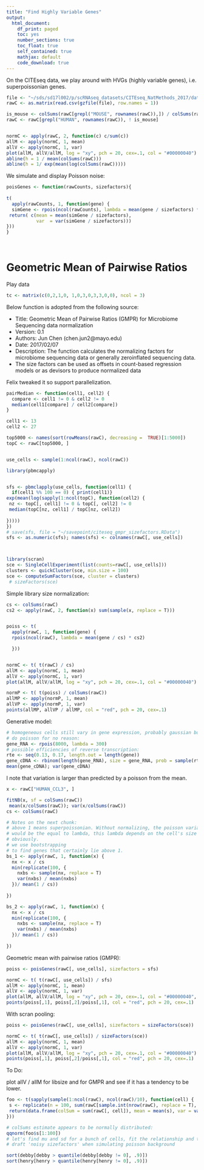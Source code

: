 ```yaml
---
title: "Find Highly Variable Genes"
output:
  html_document:
    df_print: paged
    toc: yes
    number_sections: true
    toc_float: true
    self_contained: true
    mathjax: default
    code_download: true
---
```





On the CITEseq data, we play around with HVGs (highly variable genes), i.e.
superpoissonian genes.

```r
file <- "~/sds/sd17l002/p/scRNAseq_datasets/CITEseq_NatMethods_2017/data/GSE100866_CBMC_8K_13AB_10X-RNA_umi.csv.gz"
rawC <- as.matrix(read.csv(gzfile(file), row.names = 1))

is_mouse <- colSums(rawC[grepl("MOUSE", rownames(rawC)),]) / colSums(rawC) > .1
rawC <- rawC[grepl("HUMAN", rownames(rawC)), ! is_mouse]


normC <- apply(rawC, 2, function(c) c/sum(c))
allM <- apply(normC, 1, mean)
allV <- apply(normC, 1, var)
plot(allM, allV/allM, log = "xy", pch = 20, cex=.1, col = "#00000040")
abline(h = 1 / mean(colSums(rawC)))
abline(h = 1/ exp(mean(log(colSums(rawC)))))
```


We simulate and display Poisson noise:
```r




poisGenes <- function(rawCounts, sizefactors){
  
t(
  apply(rawCounts, 1, function(gene) {
  simGene <- rpois(ncol(rawCounts), lambda = mean(gene / sizefactors) * sizefactors)
 return( c(mean = mean(simGene / sizefactors),
           var  = var(simGene / sizefactors))) 
}))
}

 

```





# Geometric Mean of Pairwise Ratios






Play data
```r
tc <- matrix(c(0,2,1,0, 1,0,3,0,3,3,0,0), ncol = 3)
```


Below function is adopted from the following source:

  * Title: Geometric Mean of Pairwise Ratios (GMPR) for Microbiome Sequencing data normalization
  * Version: 0.1
  * Authors: Jun Chen (chen.jun2@mayo.edu)
  * Date: 2017/02/07
  * Description: The function calculates the normalizing factors for microbiome sequencing data or generally zeroinflated sequencing data. 
  * The size factors can be used as offsets in count-based regression models or as devisors to produce normalized data

Felix tweaked it so support parallelization.

```r

pairMedian <- function(cell1, cell2) {
  compare <- cell1 != 0 & cell2 != 0
  median(cell1[compare] / cell2[compare])
}

cell1 <- 13
cell2 <- 27

top5000 <- names(sort(rowMeans(rawC), decreasing =  TRUE)[1:5000])
topC <- rawC[top5000, ]


use_cells <- sample(1:ncol(rawC), ncol(rawC))

library(pbmcapply)


sfs <- pbmclapply(use_cells, function(cell1) {  
  if(cell1 %% 100 == 0) { print(cell1)}
exp(mean(log(sapply(1:ncol(topC), function(cell2) {
 nz <- topC[, cell1] != 0 & topC[, cell2] != 0
 median(topC[nz, cell1] / topC[nz, cell2])
 
}))))
})
# save(sfs, file = "~/savepoint/citeseq_gmpr_sizefactors.RData")
sfs <- as.numeric(sfs); names(sfs) <- colnames(rawC[, use_cells])



library(scran)
sce <- SingleCellExperiment(list(counts=rawC[, use_cells]))
clusters <- quickCluster(sce, min.size = 100)
sce <- computeSumFactors(sce, cluster = clusters)
 # sizeFactors(sce)
```



Simple library size normalization:
```r

cs <- colSums(rawC)
cs2 <- apply(rawC, 2, function(x) sum(sample(x, replace = T)))


poiss <- t(
  apply(rawC, 1, function(gene) {
  rpois(ncol(rawC), lambda = mean(gene / cs) * cs2)

  }))


normC <- t( t(rawC) / cs)
allM <- apply(normC, 1, mean)
allV <- apply(normC, 1, var)
plot(allM, allV/allM, log = "xy", pch = 20, cex=.1, col = "#00000040")

normP <- t( t(poiss) / colSums(rawC))
allMP <- apply(normP, 1, mean)
allVP <- apply(normP, 1, var)
points(allMP, allVP / allMP, col = "red", pch = 20, cex=.1)
```

Generative model:
```r
# homogeneous cells still vary in gene expression, probably gaussian but I'll
# do poisson for no reason:
gene_RNA <- rpois(8000, lambda = 300)
# possible efficiencies of reverse transcription:
rte <- seq(0.13, 0.17, length.out = length(gene))
gene_cDNA <- rbinom(length(gene_RNA), size = gene_RNA, prob = sample(rte, replace = T))
mean(gene_cDNA); var(gene_cDNA)
```
I note that variation is larger than predicted by a poisson from the mean.



```r
x <- rawC["HUMAN_CCL3", ]

fitNB(x, sf = colSums(rawC))
 mean(x/colSums(rawC)); var(x/colSums(rawC))
cs <- colSums(rawC)

# Notes on the next chunk:
# above 1 means superpoissonian. Without normalizing, the poisson variance
# would be the equal to lambda, this lambda depends on the cell's size factors
# obviously. 
# we use bootstrapping 
# to find genes that certainly lie above 1.
bs_1 <- apply(rawC, 1, function(x) {
  nx <- x / cs
  min(replicate(100, {
    nxbs <- sample(nx, replace = T)
    var(nxbs) / mean(nxbs) 
  })/ mean(1 / cs))
  
})

bs_2 <- apply(rawC, 1, function(x) {
  nx <- x / cs
  min(replicate(100, {
    nxbs <- sample(nx, replace = T)
    var(nxbs) / mean(nxbs) 
  })/ mean(1 / cs))
  
})

```




Geometric mean with pairwise ratios (GMPR):
```r
poiss <- poisGenes(rawC[, use_cells], sizefactors = sfs)

normC <- t( t(rawC[, use_cells]) / sfs)
allM <- apply(normC, 1, mean)
allV <- apply(normC, 1, var)
plot(allM, allV/allM, log = "xy", pch = 20, cex=.1, col = "#00000040",  ylim = c(3e-2, 1e3))
points(poiss[,1], poiss[,2]/poiss[,1], col = "red", pch = 20, cex=.1)
```

With scran pooling:
```r
poiss <- poisGenes(rawC[, use_cells], sizefactors = sizeFactors(sce))

normC <- t( t(rawC[, use_cells]) / sizeFactors(sce))
allM <- apply(normC, 1, mean)
allV <- apply(normC, 1, var)
plot(allM, allV/allM, log = "xy", pch = 20, cex=.1, col = "#00000040")
points(poiss[,1], poiss[,2]/poiss[,1], col = "red", pch = 20, cex=.1)
```


To Do:

plot allV / allM for libsize and for GMPR and see if it has a tendency to be lower.




```r
foo <- t(sapply(sample(1:ncol(rawC), ncol(rawC)/10), function(cell) { 
 s <- replicate(n = 100, sum(rawC[sample.int(nrow(rawC), replace = T), cell]))
 return(data.frame(colSum = sum(rawC[, cell]), mean = mean(s), var = var(s)))
}))

# colSums estimate appears to be normally distributed:
qqnorm(foo$s[1:100])
# let's find mu and sd for a bunch of cells, fit the relationship and then
# draft 'noisy sizefactors' when simulating poisson background

sort(debby[debby > quantile(debby[debby != 0], .9)])
sort(henry[henry > quantile(henry[henry != 0], .9)])

```

